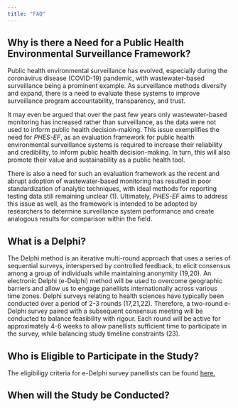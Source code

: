 ```yaml
---
title: "FAQ"
---
```


## Why is there a Need for a Public Health Environmental Surveillance Framework?
Public health environmental surveillance has evolved, especially during the coronavirus disease (COVID-19) pandemic, with wastewater-based surveillance being a prominent example. As surveillance methods diversify and expand, there is a need to evaluate these systems to improve surveillance program accountability, transparency, and trust. 

It may even be argued that over the past few years only wastewater-based monitoring has increased rather than surveillance, as the data were not used to inform public health decision-making. This issue exemplifies the need for *PHES-EF*, as an evaluation framework for public health environmental surveillance systems is required to increase their reliability and credibility, to inform public health decision-making. In turn, this will also promote their value and sustainability as a public health tool.

There is also a need for such an evaluation framework as the recent and abrupt adoption of wastewater-based monitoring has resulted in poor standardization of analytic techniques, with ideal methods for reporting testing data still remaining unclear (1). Ultimately, *PHES-EF* aims to address this issue as well, as the framework is intended to be adopted by researchers to determine surveillance system performance and create analogous results for comparison within the field.

## What is a Delphi?
The Delphi method is an iterative multi-round approach that uses a series of sequential surveys, interspersed by controlled feedback, to elicit consensus among a group of individuals while maintaining anonymity (19,20). An electronic Delphi (e-Delphi) method will be used to overcome geographic barriers and allow us to engage panellists internationally across various time zones. Delphi surveys relating to health sciences have typically been conducted over a period of 2-3 rounds (17,21,22). Therefore, a two-round e-Delphi survey paired with a subsequent consensus meeting will be conducted to balance feasibility with rigour. Each round will be active for approximately 4-6 weeks to allow panellists sufficient time to participate in the survey, while balancing study timeline constraints (23). 

## Who is Eligible to Participate in the Study?
The eligibiligy criteria for e-Delphi survey panellists can be found [here.](delphi.qmd)

## When will the Study be Conducted?

## 
